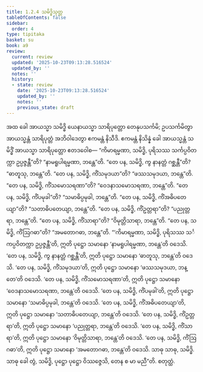 ```yaml
---
title: 1.2.4 သမိဒ္ဓိသုတ္တ
tableOfContents: false
sidebar:
  order: 4
type: tipitaka
basket: su
book: a9
review:
  current: review
  updated: '2025-10-23T09:13:28.516524'
  updated_by: ''
  notes: ''
  history:
  - state: review
    date: '2025-10-23T09:13:28.516524'
    updated_by: ''
    notes: ''
    previous_state: draft
---
```



<ReviewStatus review={frontmatter.review} showDetails={true} />

<HypothesisAnnotation frontmatter={frontmatter} />

<DynamicBreadcrumb />

<Division number="14" book="a9" e="ch" v="17" p="190">

<Paragraph number="136" book="a9">
အထ ခေါ အာယသ္မာ သမိဒ္ဓိ ယေနာယသ္မာ သာရိပုတ္တော တေနုပသင်္ကမိ; ဥပသင်္ကမိတွာ အာယသ္မန္တံ သာရိပုတ္တံ အဘိဝါဒေတွာ ဧကမန္တံ နိသီဒိ. ဧကမန္တံ နိသိန္နံ ခေါ အာယသ္မန္တံ သမိဒ္ဓိံ အာယသ္မာ သာရိပုတ္တော ဧတဒဝေါစ—
</Paragraph>

<Paragraph number="137" book="a9">
“ကိမာရမ္မဏာ, သမိဒ္ဓိ, ပုရိသဿ သင်္ကပ္ပဝိတက္ကာ ဥပ္ပဇ္ဇန္တီ”တိ? “နာမရူပါရမ္မဏာ, ဘန္တေ”တိ.
</Paragraph>

<Paragraph number="138" book="a9">
“တေ ပန, သမိဒ္ဓိ, ကွ နာနတ္တံ ဂစ္ဆန္တီ”တိ? “ဓာတူသု, ဘန္တေ”တိ.
</Paragraph>

<Paragraph number="139" book="a9">
“တေ ပန, သမိဒ္ဓိ, ကိံသမုဒယာ”တိ? “ဖဿသမုဒယာ, ဘန္တေ”တိ.
</Paragraph>

<Paragraph number="140" book="a9">
“တေ ပန, သမိဒ္ဓိ, ကိံသမောသရဏာ”တိ? “ဝေဒနာသမောသရဏာ, ဘန္တေ”တိ.
</Paragraph>

<Paragraph number="141" book="a9">
“တေ ပန, သမိဒ္ဓိ, ကိံပမုခါ”တိ? “သမာဓိပ္ပမုခါ, ဘန္တေ”တိ.
</Paragraph>

<Paragraph number="142" book="a9">
“တေ ပန, သမိဒ္ဓိ, ကိံအဓိပတေယျာ”တိ? “သတာဓိပတေယျာ, ဘန္တေ”တိ.
</Paragraph>

<Paragraph number="143" book="a9">
“တေ ပန, သမိဒ္ဓိ, ကိံဥတ္တရာ”တိ? “ပညုတ္တရာ, ဘန္တေ”တိ.
</Paragraph>

<Paragraph number="144" book="a9">
“တေ ပန, သမိဒ္ဓိ, ကိံသာရာ”တိ? “ဝိမုတ္တိသာရာ, ဘန္တေ”တိ.
</Paragraph>

<Paragraph number="145" book="a9">
“တေ ပန, သမိဒ္ဓိ, ကိံဩဂဓာ”တိ? “အမတောဂဓာ, ဘန္တေ”တိ.
</Paragraph>

<Paragraph number="146" book="a9">
“‘ကိမာရမ္မဏာ, သမိဒ္ဓိ, ပုရိသဿ သင်္ကပ္ပဝိတက္ကာ ဥပ္ပဇ္ဇန္တီ’တိ, ဣတိ ပုဋ္ဌော သမာနော ‘နာမရူပါရမ္မဏာ, ဘန္တေ’တိ ဝဒေသိ. ‘တေ ပန, သမိဒ္ဓိ, ကွ နာနတ္တံ ဂစ္ဆန္တီ’တိ, ဣတိ ပုဋ္ဌော သမာနော ‘ဓာတူသု, ဘန္တေ’တိ ဝဒေသိ. ‘တေ ပန, သမိဒ္ဓိ, ကိံသမုဒယာ’တိ, ဣတိ ပုဋ္ဌော သမာနော ‘ဖဿသမုဒယာ, ဘန္တေ’တိ ဝဒေသိ. ‘တေ ပန, သမိဒ္ဓိ, ကိံသမောသရဏာ’တိ, ဣတိ ပုဋ္ဌော သမာနော ‘ဝေဒနာသမောသရဏာ, ဘန္တေ’တိ ဝဒေသိ. ‘တေ ပန, သမိဒ္ဓိ, ကိံပမုခါ’တိ, ဣတိ ပုဋ္ဌော သမာနော ‘သမာဓိပ္ပမုခါ, ဘန္တေ’တိ ဝဒေသိ. ‘တေ ပန, သမိဒ္ဓိ, ကိံအဓိပတေယျာ’တိ, ဣတိ ပုဋ္ဌော သမာနော ‘သတာဓိပတေယျာ, ဘန္တေ’တိ ဝဒေသိ. ‘တေ ပန, သမိဒ္ဓိ, ကိံဥတ္တရာ’တိ, ဣတိ ပုဋ္ဌော သမာနော ‘ပညုတ္တရာ, ဘန္တေ’တိ ဝဒေသိ. ‘တေ ပန, သမိဒ္ဓိ, ကိံသာရာ’တိ, ဣတိ ပုဋ္ဌော သမာနော ‘ဝိမုတ္တိသာရာ, ဘန္တေ’တိ ဝဒေသိ. ‘တေ ပန, သမိဒ္ဓိ, ကိံဩဂဓာ’တိ, ဣတိ ပုဋ္ဌော သမာနော ‘အမတောဂဓာ, ဘန္တေ’တိ ဝဒေသိ. သာဓု သာဓု, သမိဒ္ဓိ. သာဓု ခေါ တွံ, သမိဒ္ဓိ, ပုဋ္ဌော ပုဋ္ဌော ဝိဿဇ္ဇေသိ, တေန စ မာ မညီ”တိ.

</Paragraph>
</Division>

<Paragraph number="147" type="center" book="a9">
စတုတ္ထံ.
</Paragraph>
